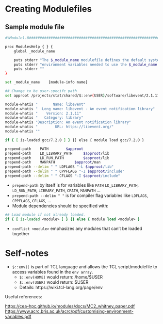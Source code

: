 # Creating Modulefiles

## Sample module file

```bash
#%Module1.0####################################################################

proc ModulesHelp { } {
	global _module_name

	puts stderr "The $_module_name modulefile defines the default system paths and"
	puts stderr "environment variables needed to use the $_module_name libraries and tools."
	puts stderr ""
}

set _module_name	[module-info name]

## Change to be user-specifc path
set approot /projects/stat/shared/$::env(USER)/software/libevent/2.1.11

module-whatis "       Name: libevent"
module-whatis "  Long name: libevent - An event notification library"
module-whatis "    Version: 2.1.11"
module-whatis "   Category: library"
module-whatis "Description: An event notification library"
module-whatis "        URL: https://libevent.org/"
module-whatis ""

if { [ is-loaded gcc/7.2.0 ] } {} else { module load gcc/7.2.0 }

prepend-path	PATH	    $approot
prepend-path	LD_LIBRARY_PATH	    $approot/lib
prepend-path	LD_RUN_PATH	        $approot/lib
prepend-path	MANPATH	        $approot/man
prepend-path --delim " " LDFLAGS "-L $approot/lib"
prepend-path --delim " " CPPFLAGS "-I $approot/include"
prepend-path --delim " " CFLAGS "-I $approot/include"
```

- `prepend-path` by itself is for variables like `PATH` `LD_LIBRARY_PATH`, `LD_RUN_PATH`, `LIBRARY_PATH`, `CPATH`, `MANPATH` ...
- `prepend-path --delim " "` is for compiler flag variables like `LDFLAGS`, `CPPFLAGS`, `CFLAGS`, ...
-  Module dependencies should be specified with:

```tcl
## Load module if not already loaded.
if { [ is-loaded <module> ] } {} else { module load <module> }
```

- `conflict <module>` emphasizes any modules that can't be loaded together

# Self-notes

- `$::env()` is part of TCL language and allows the TCL script/modulefile to access variables found in the `env array`.
  - `$::env(HOME)` would return: /home/$USER
  - `$::env(USER)` would return: $USER
  - Details: https://wiki.tcl-lang.org/page/env


Useful references:

<https://cea-hpc.github.io/modules/docs/MC2_whitney_paper.pdf>
<https://www.acrc.bris.ac.uk/acrc/pdf/customising-environment-variables.pdf>
